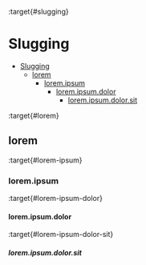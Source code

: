 :target{#slugging}

# Slugging

- [Slugging](#slugging)
  - [lorem](#lorem)
    - [lorem.ipsum](#lorem-ipsum)
      - [lorem.ipsum.dolor](#lorem-ipsum-dolor)
        - [lorem.ipsum.dolor.sit](#lorem-ipsum-dolor-sit)

:target{#lorem}

## lorem

:target{#lorem-ipsum}

### lorem.ipsum

:target{#lorem-ipsum-dolor}

#### lorem.ipsum.dolor

:target{#lorem-ipsum-dolor-sit}

##### lorem.ipsum.dolor.sit
